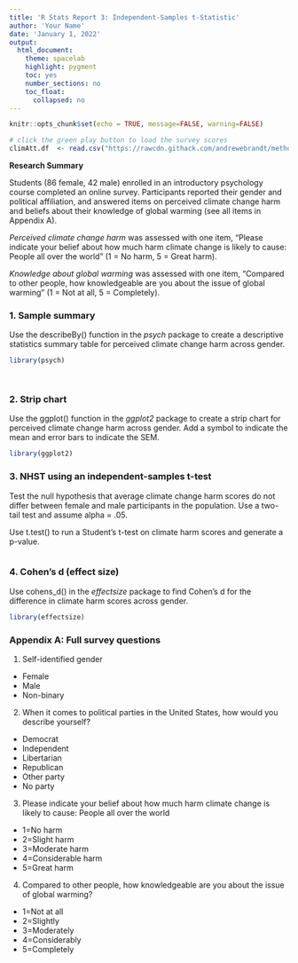 ```yaml
---
title: 'R Stats Report 3: Independent-Samples t-Statistic'
author: 'Your Name'
date: 'January 1, 2022'
output:
  html_document:
    theme: spacelab
    highlight: pygment
    toc: yes
    number_sections: no
    toc_float:
      collapsed: no
---
```

<!-- In the header above, edit the name and date -->

<!-- Do not edit style -->
<style type="text/css">
.main-container {font-size: 18px;}
</style>

<!-- Do not edit this first code chunk -->
```r
knitr::opts_chunk$set(echo = TRUE, message=FALSE, warning=FALSE)

# click the green play button to load the survey scores
climAtt.df  <- read.csv("https://rawcdn.githack.com/andrewebrandt/methods.github.io/main/object/datasets/climAtt-SR1.csv", header = TRUE)
```

**Research Summary**

Students (86 female, 42 male) enrolled in an introductory psychology course completed an online survey. Participants reported their gender and political affiliation, and answered items on perceived climate change harm and beliefs about their knowledge of global warming (see all items in Appendix A).

*Perceived climate change harm* was assessed with one item, "Please indicate your belief about how much harm climate change is likely to cause: People all over the world" (1 = No harm, 5 = Great harm).

*Knowledge about global warming* was assessed with one item, "Compared to other people, how knowledgeable are you about the issue of global warming" (1 = Not at all, 5 = Completely).


### 1. Sample summary

Use the describeBy() function in the *psych* package to create a descriptive statistics summary table for perceived climate change harm across gender.
```r
library(psych)

                                                  
```


### 2. Strip chart

Use the ggplot() function in the *ggplot2* package to create a strip chart for perceived climate change harm across gender. Add a symbol to indicate the mean and error bars to indicate the SEM.
```r
library(ggplot2)


```


### 3. NHST using an independent-samples t-test

Test the null hypothesis that average climate change harm scores do not differ between female and male participants in the population. Use a two-tail test and assume alpha = .05.

Use t.test() to run a Student's t-test on climate harm scores and generate a p-value.
```r


```


### 4. Cohen's d (effect size)

Use cohens_d() in the *effectsize* package to find Cohen's d for the difference in climate harm scores across gender.
```r
library(effectsize)


```


### Appendix A: Full survey questions

1. Self-identified gender
  + Female
  + Male
  + Non-binary


2. When it comes to political parties in the United States, how would you describe yourself?
  + Democrat
  + Independent
  + Libertarian
  + Republican 
  + Other party
  + No party


3. Please indicate your belief about how much harm climate change is likely to cause: People all over the world
  + 1=No harm
  + 2=Slight harm
  + 3=Moderate harm
  + 4=Considerable harm
  + 5=Great harm


4. Compared to other people, how knowledgeable are you about the issue of global warming?
  + 1=Not at all
  + 2=Slightly
  + 3=Moderately
  + 4=Considerably
  + 5=Completely

